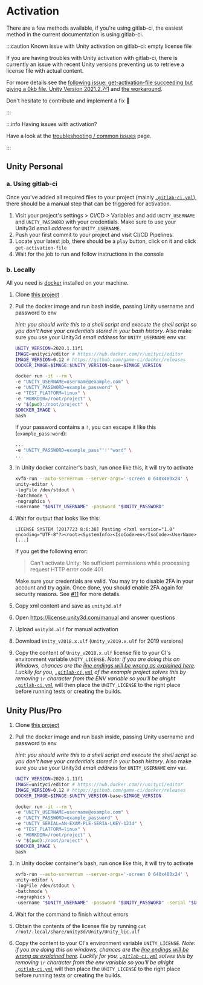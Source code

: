 # Activation

There are a few methods available, if you're using gitlab-ci, the easiest method in the current
documentation is using gitlab-ci.

:::caution Known issue with Unity activation on gitlab-ci: empty license file

If you are having troubles with Unity activation with gitlab-ci, there is currently an issue with
recent Unity versions preventing us to retrieve a license file with actual content.

For more details see the
[following issue: get-activation-file succeeding but giving a 0kb file. Unity Version 2021.2.7f1](https://gitlab.com/game-ci/unity3d-gitlab-ci-example/-/issues/171)
and
[the workaround](https://gitlab.com/game-ci/unity3d-gitlab-ci-example/-/issues/171#note_974622879).

Don't hesitate to contribute and implement a fix 💝

:::

:::info Having issues with activation?

Have a look at the [troubleshooting / common issues][common-issues] page.

:::

## Unity Personal

### a. Using gitlab-ci

Once you've added all required files to your project (mainly
[`.gitlab-ci.yml`](https://gitlab.com/game-ci/unity3d-gitlab-ci-example/-/blob/main/.gitlab-ci.yml)),
there should be a manual step that can be triggered for activation.

1. Visit your project's settings > CI/CD > Variables and add `UNITY_USERNAME` and `UNITY_PASSWORD`
   with your credentials. Make sure to use your Unity3d _email address_ for `UNITY_USERNAME`.
1. Push your first commit to your project and visit CI/CD Pipelines.
1. Locate your latest job, there should be a `play` button, click on it and click
   `get-activation-file`
1. Wait for the job to run and follow instructions in the console

### b. Locally

All you need is [docker](https://www.docker.com/) installed on your machine.

1. Clone [this project](https://gitlab.com/game-ci/unity3d-gitlab-ci-example)
2. Pull the docker image and run bash inside, passing Unity username and password to env

   _hint: you should write this to a shell script and execute the shell script so you don't have
   your credentials stored in your bash history_. Also make sure you use your Unity3d _email
   address_ for `UNITY_USERNAME` env var.

   ```bash
   UNITY_VERSION=2020.1.11f1
   IMAGE=unityci/editor # https://hub.docker.com/r/unityci/editor
   IMAGE_VERSION=0.12 # https://github.com/game-ci/docker/releases
   DOCKER_IMAGE=$IMAGE:$UNITY_VERSION-base-$IMAGE_VERSION

   docker run -it --rm \
   -e "UNITY_USERNAME=username@example.com" \
   -e "UNITY_PASSWORD=example_password" \
   -e "TEST_PLATFORM=linux" \
   -e "WORKDIR=/root/project" \
   -v "$(pwd):/root/project" \
   $DOCKER_IMAGE \
   bash
   ```

   If your password contains a `!`, you can escape it like this (`example_pass!word`):

   ```bash
   ...
   -e "UNITY_PASSWORD=example_pass"'!'"word" \
   ...
   ```

3. In Unity docker container's bash, run once like this, it will try to activate

   ```bash
   xvfb-run --auto-servernum --server-args='-screen 0 640x480x24' \
   unity-editor \
   -logFile /dev/stdout \
   -batchmode \
   -nographics \
   -username "$UNITY_USERNAME" -password "$UNITY_PASSWORD"
   ```

4. Wait for output that looks like this:

   ```
   LICENSE SYSTEM [2017723 8:6:38] Posting <?xml version="1.0" encoding="UTF-8"?><root><SystemInfo><IsoCode>en</IsoCode><UserName>[...]
   ```

   If you get the following error:

   > Can't activate Unity: No sufficient permissions while processing request HTTP error code 401

   Make sure your credentials are valid. You may try to disable 2FA in your account and try again.
   Once done, you should enable 2FA again for security reasons. See
   [#11](https://gitlab.com/game-ci/unity3d-gitlab-ci-example/issues/11) for more details.

5. Copy xml content and save as `unity3d.alf`
6. Open https://license.unity3d.com/manual and answer questions
7. Upload `unity3d.alf` for manual activation
8. Download `Unity_v2018.x.ulf` (`Unity_v2019.x.ulf` for 2019 versions)
9. Copy the content of `Unity_v2018.x.ulf` license file to your CI's environment variable
   `UNITY_LICENSE`. _Note: if you are doing this on Windows, chances are the
   [line endings will be wrong as explained here](https://gitlab.com/game-ci/unity3d-gitlab-ci-example/issues/5#note_95831816).
   Luckily for you,
   [`.gitlab-ci.yml`](https://github.com/game-ci/unity3d-ci-example/blob/main/.gitlab-ci.yml) of the
   example project solves this by removing `\r` character from the ENV variable so you'll be
   alright_
   [`.gitlab-ci.yml`](https://gitlab.com/game-ci/unity3d-gitlab-ci-example/-/blob/main/.gitlab-ci.yml)
   will then place the `UNITY_LICENSE` to the right place before running tests or creating the
   builds.

## Unity Plus/Pro

1. Clone [this project](https://gitlab.com/game-ci/unity3d-gitlab-ci-example)
2. Pull the docker image and run bash inside, passing Unity username and password to env

   _hint: you should write this to a shell script and execute the shell script so you don't have
   your credentials stored in your bash history_. Also make sure you use your Unity3d _email
   address_ for `UNITY_USERNAME` env var.

   ```bash
   UNITY_VERSION=2020.1.11f1
   IMAGE=unityci/editor # https://hub.docker.com/r/unityci/editor
   IMAGE_VERSION=0.12 # https://github.com/game-ci/docker/releases
   DOCKER_IMAGE=$IMAGE:$UNITY_VERSION-base-$IMAGE_VERSION

   docker run -it --rm \
   -e "UNITY_USERNAME=username@example.com" \
   -e "UNITY_PASSWORD=example_password" \
   -e "UNITY_SERIAL=AN-EXAM-PLE-SERIA-LKEY-1234" \
   -e "TEST_PLATFORM=linux" \
   -e "WORKDIR=/root/project" \
   -v "$(pwd):/root/project" \
   $DOCKER_IMAGE \
   bash
   ```

3. In Unity docker container's bash, run once like this, it will try to activate

   ```bash
   xvfb-run --auto-servernum --server-args='-screen 0 640x480x24' \
   unity-editor \
   -logFile /dev/stdout \
   -batchmode \
   -nographics \
   -username "$UNITY_USERNAME" -password "$UNITY_PASSWORD" -serial "$UNITY_SERIAL"
   ```

4. Wait for the command to finish without errors
5. Obtain the contents of the license file by running
   `cat /root/.local/share/unity3d/Unity/Unity_lic.ulf`
6. Copy the content to your CI's environment variable `UNITY_LICENSE`. _Note: if you are doing this
   on windows, chances are the
   [line endings will be wrong as explained here](https://gitlab.com/game-ci/unity3d-gitlab-ci-example/issues/5#note_95831816).
   Luckily for you,
   [`.gitlab-ci.yml`](https://gitlab.com/game-ci/unity3d-gitlab-ci-example/-/blob/main/.gitlab-ci.yml)
   solves this by removing `\r` character from the env variable so you'll be alright_
   [`.gitlab-ci.yml`](https://gitlab.com/game-ci/unity3d-gitlab-ci-example/-/blob/main/.gitlab-ci.yml)
   will then place the `UNITY_LICENSE` to the right place before running tests or creating the
   builds.

[common-issues]: /docs/troubleshooting/common-issues
